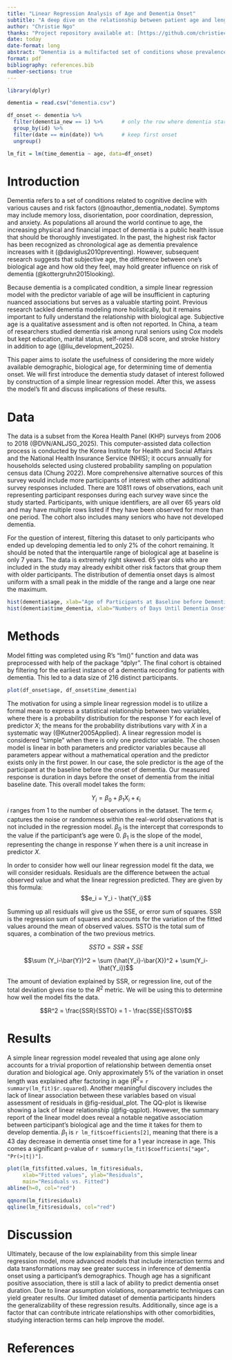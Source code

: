```yaml
---
title: "Linear Regression Analysis of Age and Dementia Onset"
subtitle: "A deep dive on the relationship between patient age and length before dementia onset"
author: "Christie Ngo"
thanks: "Project repository available at: [https://github.com/christiecngo/math261a_project1](https://github.com/christiecngo/math261a_project1)."
date: today
date-format: long
abstract: "Dementia is a multifacted set of conditions whose prevalence is strongly associated with age. A simple linear regression model on Korea Health Panel survey data using biological age is constructed to examine the isolated influence on dementia onset duration. Results show a lack of linear relationship, with age alone only explaining a small proportion of the variation in time until onset. Future studies of age's impact on dementia require more complex modeling techniques and data transformations."
format: pdf
bibliography: references.bib
number-sections: true
---
```


```r
library(dplyr)

dementia = read.csv("dementia.csv")

df_onset <- dementia %>%
  filter(dementia_new == 1) %>%      # only the row where dementia starts
  group_by(id) %>%
  filter(date == min(date)) %>%      # keep first onset
  ungroup()
```

```r
lm_fit = lm(time_dementia ~ age, data=df_onset)
```

# Introduction 

Dementia refers to a set of conditions related to cognitive decline with various causes and risk factors (@noauthor_dementia_nodate). Symptoms may include memory loss, disorientation, poor coordination, depression, and anxiety. As populations all around the world continue to age, the increasing physical and financial impact of dementia is a public health issue that should be thoroughly investigated. In the past, the highest risk factor has been recognized as chronological age as dementia prevalence increases with it (@daviglus2010preventing). However, subsequent research suggests that subjective age, the difference between one's biological age and how old they feel, may hold greater influence on risk of dementia (@kottergruhn2015looking). 

Because dementia is a complicated condition, a simple linear regression model with the predictor variable of age will be insufficient in capturing nuanced associations but serves as a valuable starting point. Previous research tackled dementia modeling more holistically, but it remains important to fully understand the relationship with biological age. Subjective age is a qualitative assessment and is often not reported. In China, a team of researchers studied dementia risk among rural seniors using Cox models but kept education, marital status, self-rated AD8 score, and stroke history in addition to age (@liu_development_2025).

This paper aims to isolate the usefulness of considering the more widely available demographic, biological age, for determining time of dementia onset. We will first introduce the dementia study dataset of interest followed by construction of a simple linear regression model. After this, we assess the model's fit and discuss implications of these results.



# Data {#sec-data}

The data is a subset from the Korea Health Panel (KHP) surveys from 2006 to 2018 (@DVN/ANLJSG_2025). This computer-assisted data collection process is conducted by the Korea Institute for Health and Social Affairs and the National Health Insurance Service (NHIS); it occurs annually for households selected using clustered probability sampling on population census data (Chung 2022). More comprehensive alternative sources of this survey would include more participants of interest with other additional survey responses included. There are 10811 rows of observations, each unit representing participant responses during each survey wave since the study started. Participants, with unique identifiers, are all over 65 years old and may have multiple rows listed if they have been observed for more than one period. The cohort also includes many seniors who have not developed dementia. 

For the question of interest, filtering this dataset to only participants who ended up developing dementia led to only 2% of the cohort remaining. It should be noted that the interquartile range of biological age at baseline is only 7 years. The data is extremely right skewed. 65 year olds who are included in the study may already exhibit other risk factors that group them with older participants. The distribution of dementia onset days is almost uniform with a small peak in the middle of the range and a large one near the maximum. 

```r
hist(dementia$age, xlab="Age of Participants at Baseline before Dementia (years)", main="Histogram of Dementia Participant Baseline Age")
hist(dementia$time_dementia, xlab="Numbers of Days Until Dementia Onset", main="Historgram of Time Until Dementia Onset in Days")
```

# Methods

Model fitting was completed using R's "lm()" function and data was preprocessed with help of the package "dplyr". The final cohort is obtained by filtering for the earliest instance of a dementia recording for patients with dementia. This led to a data size of 216 distinct participants.


```r
plot(df_onset$age, df_onset$time_dementia)
```

The motivation for using a simple linear regression model is to utilize a formal mean to express a statistical relationship between two variables, where there is a probability distribution for the response $Y$ for each level of predictor $X$; the means for the probability distributions vary with $X$ in a systematic way (@Kutner2005Applied). A linear regression model is considered "simple" when there is only one predictor variable. The chosen model is linear in both parameters and predictor variables because all parameters appear without a mathematical operation and the predictor exists only in the first power. In our case, the sole predictor is the age of the participant at the baseline before the onset of dementia. Our measured response is duration in days before the onset of dementia from the initial baseline date. This overall model takes the form:

$$Y_i = \beta_0 + \beta_1X_i + \epsilon_i$$
$i$ ranges from 1 to the number of observations in the dataset. The term $\epsilon_i$ captures the noise or randomness within the real-world observations that is not included in the regression model. $\beta_0$ is the intercept that corresponds to the value if the participant's age were 0. $\beta_1$ is the slope of the model, representing the change in response $Y$ when there is a unit increase in predictor $X$.

In order to consider how well our linear regression model fit the data, we will consider residuals. Residuals are the difference between the actual observed value and what the linear regression predicted. They are given by this formula: $$e_i = Y_i - \hat{Y_i}$$

Summing up all residuals will give us the SSE, or error sum of squares. SSR is the regression sum of squares and accounts for the variation of the fitted values around the mean of observed values. SSTO is the total sum of squares, a combination of the two previous metrics.

$$SSTO = SSR + SSE$$

$$\sum (Y_i-\bar{Y})^2 = \sum (\hat{Y_i}-\bar{X})^2 + \sum(Y_i-\hat{Y_i})$$

The amount of deviation explained by SSR, or regression line, out of the total deviation gives rise to the $R^2$ metric. We will be using this to determine how well the model fits the data.

$$R^2 = \frac{SSR}{SSTO} = 1 - \frac{SSE}{SSTO}$$

# Results

A simple linear regression model revealed that using age alone only accounts for a trivial proportion of relationship between dementia onset duration and biological age. Only approximately 5% of the variation in onset length was explained after factoring in age ($R^2$= `r summary(lm_fit)$r.squared`). Another meaningful discovery includes the lack of linear association between these variables based on visual assessment of residuals in @fig-residual_plot. The QQ-plot is likewise showing a lack of linear relationship (@fig-qqplot). However, the summary report of the linear model does reveal a notable negative association between participant's biological age and the time it takes for them to develop dementia. $\beta_1$ is `r lm_fit$coefficients[2]`, meaning that there is a 43 day decrease in dementia onset time for a 1 year increase in age. This comes a significant p-value of `r summary(lm_fit)$coefficients["age", "Pr(>|t|)"]`. 

```r
plot(lm_fit$fitted.values, lm_fit$residuals,
     xlab="Fitted values", ylab="Residuals",
     main="Residuals vs. Fitted")
abline(h=0, col="red")
```


```r
qqnorm(lm_fit$residuals)
qqline(lm_fit$residuals, col="red")
```


# Discussion

Ultimately, because of the low explainability from this simple linear regression model, more advanced models that include interaction terms and data transformations may see greater success in inference of dementia onset using a participant's demographics. Though age has a significant positive association, there is still a lack of ability to predict dementia onset duration. Due to linear assumption violations, nonparametric techniques can yield greater results. Our limited dataset of dementia participants hinders the generalizability of these regression results. Additionally, since age is a factor that can contribute intricate relationships with other comorbidities, studying interaction terms can help improve the model. 

# References
